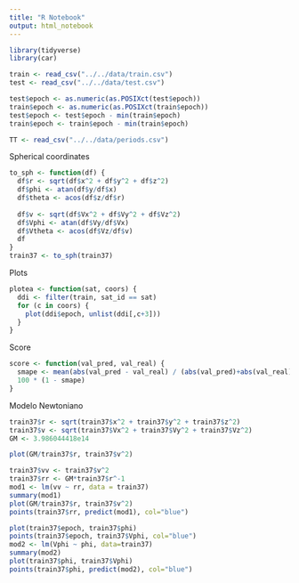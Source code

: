 ```yaml
---
title: "R Notebook"
output: html_notebook
---
```


```r
library(tidyverse)
library(car)
```

```r
train <- read_csv("../../data/train.csv")
test <- read_csv("../../data/test.csv")

test$epoch <- as.numeric(as.POSIXct(test$epoch))
train$epoch <- as.numeric(as.POSIXct(train$epoch))
test$epoch <- test$epoch - min(train$epoch)
train$epoch <- train$epoch - min(train$epoch)

TT <- read_csv("../../data/periods.csv")
```

Spherical coordinates
```r
to_sph <- function(df) {
  df$r <- sqrt(df$x^2 + df$y^2 + df$z^2)
  df$phi <- atan(df$y/df$x)
  df$theta <- acos(df$z/df$r)
  
  df$v <- sqrt(df$Vx^2 + df$Vy^2 + df$Vz^2)
  df$Vphi <- atan(df$Vy/df$Vx)
  df$Vtheta <- acos(df$Vz/df$v)
  df
}
train37 <- to_sph(train37)
```

Plots
```r
plotea <- function(sat, coors) {
  ddi <- filter(train, sat_id == sat)
  for (c in coors) {
    plot(ddi$epoch, unlist(ddi[,c+3]))
  }
}
```

Score
```r
score <- function(val_pred, val_real) {
  smape <- mean(abs(val_pred - val_real) / (abs(val_pred)+abs(val_real)))
  100 * (1 - smape)
}
```

Modelo Newtoniano
```r
train37$r <- sqrt(train37$x^2 + train37$y^2 + train37$z^2)
train37$v <- sqrt(train37$Vx^2 + train37$Vy^2 + train37$Vz^2)
GM <- 3.986044418e14

plot(GM/train37$r, train37$v^2)
```
```r
train37$vv <- train37$v^2
train37$rr <- GM*train37$r^-1
mod1 <- lm(vv ~ rr, data = train37)
summary(mod1)
plot(GM/train37$r, train37$v^2)
points(train37$rr, predict(mod1), col="blue")
```
```r
plot(train37$epoch, train37$phi)
points(train37$epoch, train37$Vphi, col="blue")
mod2 <- lm(Vphi ~ phi, data=train37)
summary(mod2)
plot(train37$phi, train37$Vphi)
points(train37$phi, predict(mod2), col="blue")
```











